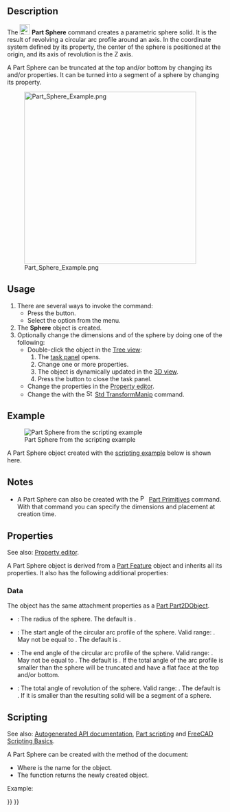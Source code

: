<languages/>

<div lang="en" dir="ltr" class="mw-content-ltr">
{{Docnav
|[[Part_Cylinder|Cylinder]]
|[[Part_Cone|Cone]]
|[[Part_Workbench|Part]]
|IconL=Part_Cylinder.svg
|IconR=Part_Cone.svg
|IconC=Workbench_Part.svg
}}
</div>

<div lang="en" dir="ltr" class="mw-content-ltr">
{{GuiCommand
|Name=Part Sphere
|MenuLocation=Part → Primitives → Sphere
|Workbenches=[[Part_Workbench|Part]]
|SeeAlso=[[Part_Primitives|Part Primitives]]
}}
</div>

<div lang="en" dir="ltr" class="mw-content-ltr">
== Description ==
</div>

<div lang="en" dir="ltr" class="mw-content-ltr">
The [[Image:Part_Sphere.svg|24px]] '''Part Sphere''' command creates a parametric sphere solid. It is the result of revolving a circular arc profile around an axis. In the coordinate system defined by its {{PropertyData|Placement}} property, the center of the sphere is positioned at the origin, and its axis of revolution is the Z axis.
</div>

<div lang="en" dir="ltr" class="mw-content-ltr">
A Part Sphere can be truncated at the top and/or bottom by changing its {{PropertyData|Angle1}} and/or {{PropertyData|Angle2}} properties. It can be turned into a segment of a sphere by changing its {{PropertyData|Angle3}} property.
</div>

[[Image:Part_Sphere_Example.png|400px]]

<div lang="en" dir="ltr" class="mw-content-ltr">
==Usage==
</div>

<div lang="en" dir="ltr" class="mw-content-ltr">
# There are several ways to invoke the command:
#* Press the {{Button|[[Image:Part_Sphere.svg|16px]] [[Part_Sphere|Sphere]]}} button.
#* Select the {{MenuCommand|Part → Primitives → [[Image:Part_Sphere.svg|16px]] Sphere}} option from the menu.
# The '''Sphere''' object is created.
# Optionally change the dimensions and {{PropertyData|Placement}} of the sphere by doing one of the following:
#* Double-click the object in the [[Tree_view|Tree view]]:
#*# The {{MenuCommand|Geometric Primitives}} [[Task_panel|task panel]] opens.
#*# Change one or more properties.
#*# The object is dynamically updated in the [[3D_view|3D view]].
#*# Press the {{Button|OK}} button to close the task panel.
#* Change the properties in the [[Property_editor|Property editor]].
#* Change the {{PropertyData|Placement}} with the [[Image:Std_TransformManip.svg|16px]] [[Std_TransformManip|Std TransformManip]] command.
</div>

<div lang="en" dir="ltr" class="mw-content-ltr">
== Example ==
</div>

<div lang="en" dir="ltr" class="mw-content-ltr">
[[Image:Part_Sphere_Scripting_Example.png|thumb|Part Sphere from the scripting example]]
</div>

<div lang="en" dir="ltr" class="mw-content-ltr">
A Part Sphere object created with the [[#Scripting|scripting example]] below is shown here.
</div>

<div lang="en" dir="ltr" class="mw-content-ltr">
== Notes ==
</div>

<div lang="en" dir="ltr" class="mw-content-ltr">
* A Part Sphere can also be created with the [[Image:Part_Primitives.svg|16px]] [[Part_Primitives|Part Primitives]] command. With that command you can specify the dimensions and placement at creation time.
</div>

<div lang="en" dir="ltr" class="mw-content-ltr">
== Properties ==
</div>

<div lang="en" dir="ltr" class="mw-content-ltr">
See also: [[Property_editor|Property editor]].
</div>

<div lang="en" dir="ltr" class="mw-content-ltr">
A Part Sphere object is derived from a [[Part_Feature|Part Feature]] object and inherits all its properties. It also has the following additional properties:
</div>

<div lang="en" dir="ltr" class="mw-content-ltr">
=== Data ===
</div>

<div lang="en" dir="ltr" class="mw-content-ltr">
{{TitleProperty|Attachment}}
</div>

<div lang="en" dir="ltr" class="mw-content-ltr">
The object has the same attachment properties as a [[Part_Part2DObject#Data|Part Part2DObject]].
</div>

<div lang="en" dir="ltr" class="mw-content-ltr">
{{TitleProperty|Sphere}}
</div>

<div lang="en" dir="ltr" class="mw-content-ltr">
* {{PropertyData|Radius|Length}}: The radius of the sphere. The default is {{Value|5mm}}.
* {{PropertyData|Angle1|Angle}}: The start angle of the circular arc profile of the sphere. Valid range: {{Value|-90° &lt;&#61; value &lt;&#61; 90°}}. May not be equal to {{PropertyData|Angle2}}. The default is {{Value|-90°}}.
* {{PropertyData|Angle2|Angle}}: The end angle of the circular arc profile of the sphere. Valid range: {{Value|-90° &lt;&#61; value &lt;&#61; 90°}}. May not be equal to {{PropertyData|Angle1}}. The default is {{Value|90°}}. If the total angle of the arc profile is smaller than {{Value|180°}} the sphere will be truncated and have a flat face at the top and/or bottom.
* {{PropertyData|Angle3|Angle}}: The total angle of revolution of the sphere. Valid range: {{Value|0° &lt; value &lt;&#61; 360°}}. The default is {{Value|360°}}. If it is smaller than {{Value|360°}} the resulting solid will be a segment of a sphere.
</div>

<div lang="en" dir="ltr" class="mw-content-ltr">
== Scripting ==
</div>

<div lang="en" dir="ltr" class="mw-content-ltr">
See also: [https://freecad.github.io/SourceDoc/ Autogenerated API documentation], [[Part_scripting|Part scripting]] and [[FreeCAD_Scripting_Basics|FreeCAD Scripting Basics]].
</div>

<div lang="en" dir="ltr" class="mw-content-ltr">
A Part Sphere can be created with the {{Incode|addObject()}} method of the document:
</div>

{{Code|code=
sphere = FreeCAD.ActiveDocument.addObject("Part::Sphere", "mySphere")
}}

<div lang="en" dir="ltr" class="mw-content-ltr">
* Where {{Incode|"mySphere"}} is the name for the object.
* The function returns the newly created object.
</div>

<div lang="en" dir="ltr" class="mw-content-ltr">
Example:
</div>

{{Code|code=
import FreeCAD as App

doc = App.activeDocument()

sphere = doc.addObject("Part::Sphere", "mySphere")
sphere.Radius = 20
sphere.Angle1 = -30
sphere.Angle2 = 45
sphere.Angle3 = 90
sphere.Placement = App.Placement(App.Vector(3, 9, 11), App.Rotation(75, 60, 30))

doc.recompute()
}}


<div lang="en" dir="ltr" class="mw-content-ltr">
{{Docnav
|[[Part_Cylinder|Cylinder]]
|[[Part_Cone|Cone]]
|[[Part_Workbench|Part]]
|IconL=Part_Cylinder.svg
|IconR=Part_Cone.svg
|IconC=Workbench_Part.svg
}}
</div>

{{Part Tools navi{{#translation:}}}}
{{Userdocnavi{{#translation:}}}}